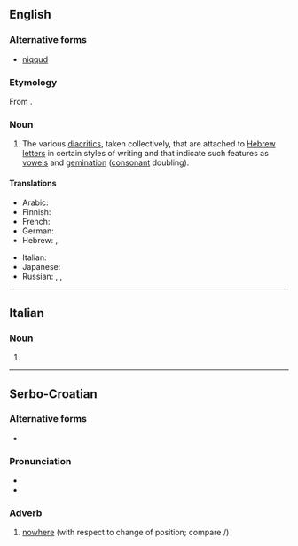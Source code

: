 ==English==

===Alternative forms===
* [[niqqud]]

===Etymology===
From {{etyl|he|en}} {{term|ניקוד|נִקּוּד|dotting, endotment|tr=niqqúd|lang=he}}.

===Noun===
{{en-noun|-}}

# The various [[diacritic]]s, taken collectively, that are attached to [[Hebrew]] [[letters]] in certain styles of writing and that indicate such features as [[vowel]]s and [[gemination]] ([[consonant]] doubling).

====Translations====
{{trans-top|diacritics that are attached to Hebrew letters}}
* Arabic: {{t|ar|نيقود|m|tr=nīqūd, niqud|sc=Arab}}
* Finnish: {{t+|fi|nikkud}}
* French: {{t|fr|nikkudot|m}}
* German: {{t|de|Nikud|n}}
* Hebrew: {{t+|he|ניקוד|m|tr=nikud|alt=נִקּוּד / ניקוד|sc=Hebr}}, {{t|he|נְקֻדּוֹת|tr=nekudot|sc=Hebr}}
{{trans-mid}}
* Italian: {{t|it|nikud|m}}
* Japanese: {{t|ja|ニクダー|tr=nikudā|sc=Jpan}}
* Russian: {{t|ru|никуд|m|tr=nikúd|sc=Cyrl}}, {{t|ru|некудот|m|tr=nekudót|sc=Cyrl}}, {{t+|ru|огласовка|f|tr=oglasóvka|sc=Cyrl}} {{qualifier|в иври́те, в и́дише}}
{{trans-bottom}}

----
==Italian==

===Noun===
{{head|it|noun|m|invariant}}

# {{l|en|nikud}}
----

==Serbo-Croatian==

===Alternative forms===
* {{l|sh|nȉkuda}}

===Pronunciation===
* {{IPA|/nîkud/|lang=sh}}
* {{hyphenation|ni|kud|lang=sh}}

===Adverb===
{{sh-adverb|head=nȉkud|r|никуд|ни̏куд}}

# [[nowhere]] (with respect to change of position; compare {{term/t|sh|nȉgdje}}/{{term/t|sh|nȉgde}})